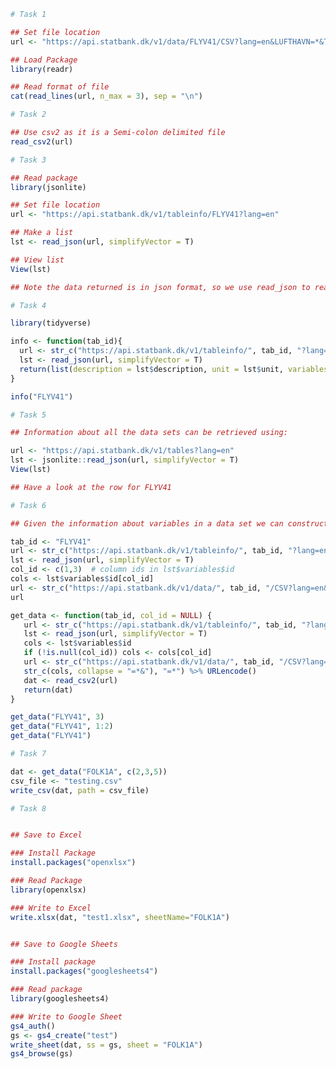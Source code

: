 ```r
# Task 1

## Set file location
url <- "https://api.statbank.dk/v1/data/FLYV41/CSV?lang=en&LUFTHAVN=*&Tid=*&Transport=*"

## Load Package
library(readr)

## Read format of file
cat(read_lines(url, n_max = 3), sep = "\n")

```


```r
# Task 2

## Use csv2 as it is a Semi-colon delimited file
read_csv2(url)

```

```r
# Task 3

## Read package
library(jsonlite)

## Set file location
url <- "https://api.statbank.dk/v1/tableinfo/FLYV41?lang=en"

## Make a list
lst <- read_json(url, simplifyVector = T)

## View list
View(lst)

## Note the data returned is in json format, so we use read_json to read the data into a list.

```

```r
# Task 4

library(tidyverse)

info <- function(tab_id){
  url <- str_c("https://api.statbank.dk/v1/tableinfo/", tab_id, "?lang=en")
  lst <- read_json(url, simplifyVector = T)
  return(list(description = lst$description, unit = lst$unit, variables = lst$variables))
}

info("FLYV41")

```

```r
# Task 5

## Information about all the data sets can be retrieved using:

url <- "https://api.statbank.dk/v1/tables?lang=en"
lst <- jsonlite::read_json(url, simplifyVector = T)
View(lst)

## Have a look at the row for FLYV41

```

```r
# Task 6

## Given the information about variables in a data set we can construct the url to retrieve the data in csv format:

tab_id <- "FLYV41"
url <- str_c("https://api.statbank.dk/v1/tableinfo/", tab_id, "?lang=en")
lst <- read_json(url, simplifyVector = T) 
col_id <- c(1,3)  # column ids in lst$variables$id
cols <- lst$variables$id[col_id]
url <- str_c("https://api.statbank.dk/v1/data/", tab_id, "/CSV?lang=en&", str_c(cols, collapse = "=*&"), "=*") %>% URLencode()
url

get_data <- function(tab_id, col_id = NULL) {
   url <- str_c("https://api.statbank.dk/v1/tableinfo/", tab_id, "?lang=en")
   lst <- read_json(url, simplifyVector = T) 
   cols <- lst$variables$id
   if (!is.null(col_id)) cols <- cols[col_id]
   url <- str_c("https://api.statbank.dk/v1/data/", tab_id, "/CSV?lang=en&",
   str_c(cols, collapse = "=*&"), "=*") %>% URLencode()
   dat <- read_csv2(url)
   return(dat)
}

get_data("FLYV41", 3)
get_data("FLYV41", 1:2)
get_data("FLYV41")

```

```r
# Task 7

dat <- get_data("FOLK1A", c(2,3,5))
csv_file <- "testing.csv"
write_csv(dat, path = csv_file)

```

```r
# Task 8


## Save to Excel

### Install Package
install.packages("openxlsx")

### Read Package
library(openxlsx)

### Write to Excel
write.xlsx(dat, "test1.xlsx", sheetName="FOLK1A")


## Save to Google Sheets

### Install package
install.packages("googlesheets4")

### Read package
library(googlesheets4)

### Write to Google Sheet
gs4_auth()
gs <- gs4_create("test")
write_sheet(dat, ss = gs, sheet = "FOLK1A")
gs4_browse(gs)

```

